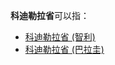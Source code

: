 '''科迪勒拉省'''可以指：
* [[科迪勒拉省_(智利)|科迪勒拉省 (智利)]]
* [[科迪勒拉省_(巴拉圭)|科迪勒拉省 (巴拉圭)]]

{{Disambiguation|K|Cat=五字行政区译名消歧义}}